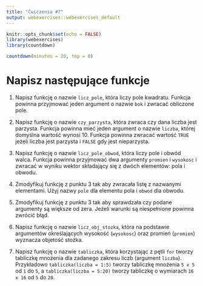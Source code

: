 ```yaml
---
title: "Ćwiczenia #7"
output: webexercises::webexercises_default
---
```


```r
knitr::opts_chunk$set(echo = FALSE)
library(webexercises)
library(countdown)
```

```r
countdown(minutes = 20, top = 0)
```

# Napisz następujące funkcje

1. Napisz funkcję o nazwie `licz_pole`, która liczy pole kwadratu. Funkcja powinna przyjmować jeden argument o nazwie `bok` i zwracać obliczone pole.

2. Napisz funkcję o nazwie `czy_parzysta`, która zwraca czy dana liczba jest parzysta. Funkcja powinna mieć jeden argument o nazwie `liczba`, której domyślna wartość wynosi 10. Funkcja powinna zwracać wartość `TRUE` jeżeli liczba jest parzysta i `FALSE` gdy jest nieparzysta.

3. Napisz funkcję o nazwie `licz_pole_obwod`, która liczy pole i obwód walca. Funkcja powinna przyjmować dwa argumenty `promien` i `wysokosc` i zwracać w wyniku wektor składający się z dwóch elementów: pola i obwodu.

4. Zmodyfikuj funkcję z punktu 3 tak aby zwracała listę z nazwanymi elementami. Użyj nazwy `pole` dla elementu pola i `obwod` dla obwodu.

5. Zmodyfikuj funkcję z punktu 3 tak aby sprawdzała czy podane argumenty są większe od zera. Jeżeli warunki są niespełnione powinna zwrócić błąd. 

6. Napisz funkcję o nazwie `licz_obj_stozka`, która na podstawie argumentów określających wysokość (`wysokosc`) oraz promień (`promien`) wyznacza objetość stożka. 

7. Napisz funkcję o nazwie `tabliczka`, która korzystając z pętli `for` tworzy tabliczkę mnożenia dla zadanego zakresu liczb (argument `liczba`). Przykładowo `tabliczka(liczba = 1:5)` tworzy tabliczkę mnożenia `5 x 5` od `1` do `5`, a `tabliczka(liczba = 5:20)` tworzy tabliczkę o wymiarach `16 x 16` od `5` do `20`.
